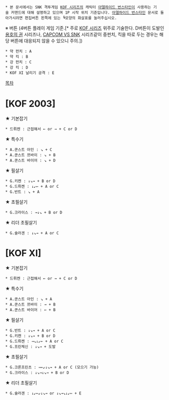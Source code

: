  * 본 문서에서는 SNK 격투게임 [[KOF 시리즈]]의 캐릭터 [[아델하이드 번스타인]]이 사용하는 기술 커맨드에 대해 설명하고 있으며 1P 시작 위치 기준입니다. [[아델하이드 번스타인]] 문서로 돌아가시려면 편집버튼 왼쪽에 있는 ┗모양의 화살표를 눌러주십시오.

※ 버튼 (4버튼 플레이 게임 기준.[* 주로 [[KOF 시리즈]] 위주로 기술한다. D버튼이 도발인 [[용호의 권]] 시리즈나, [[CAPCOM VS SNK]] 시리즈같이 중펀치, 킥을 따로 두는 경우는 해당 버튼에 대응되지 않을 수 있으니 주의.])
 * 약 펀치 : A
 * 약 킥 : B
 * 강 펀치 : C
 * 강 킥 : D
 * KOF XI 날리기 공격 : E

[[목차]]
= [KOF 2003] =

★ 기본잡기
 * 드뤼켄 : 근접해서 ← or → + C or D

★ 특수기
 * A.쿤스트 아인 : ↘ + C
 * A.쿤스트 쯔바이 : ↘ + B
 * A.쿤스트 바이어 : ↘ + D

★ 필살기
 * G.키켄 : ↓↘→ + B or D
 * G.드뤼켄 : ↓↙← + A or C
 * G.반트 : ↘ + A

★ 초필살기
 * G.크라이스 : →↓↘ + B or D

★ 리더 초필살기
 * G.슐라겐 : ↓↘→ + A or C

= [KOF XI] =

★ 기본잡기
 * 드뤼켄 : 근접해서 ← or → + C or D

★ 특수기
 * A.쿤스트 아인 : ↘ + A
 * A.쿤스트 쯔바이 : → + B
 * A.쿤스트 바이어 : ← + B

★ 필살기
 * G.반트 : ↓↘→ + A or C
 * G.키켄 : ↓↘→ + B or D
 * G.드뤼켄 : →↘↓↙← + A or C
 * G.프린체신 : ↓↘→ + 도발

★ 초필살기
 * G.크론프린츠 : →←↙↓↘→ + A or C (모으기 가능)
 * G.크라이스 : ↓↘→↓↘→ + B or D

★ 리더 초필살기
 * G.슐라겐 : ↓↙←↙↓↘→ or ↓↘→↘↓↙← + E
